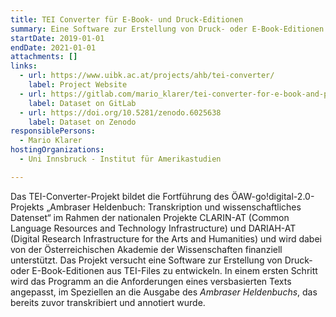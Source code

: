 ```yaml
---
title: TEI Converter für E-Book- und Druck-Editionen
summary: Eine Software zur Erstellung von Druck- oder E-Book-Editionen aus TEI-Files.
startDate: 2019-01-01
endDate: 2021-01-01
attachments: []
links:
  - url: https://www.uibk.ac.at/projects/ahb/tei-converter/
    label: Project Website
  - url: https://gitlab.com/mario_klarer/tei-converter-for-e-book-and-print-editions
    label: Dataset on GitLab
  - url: https://doi.org/10.5281/zenodo.6025638
    label: Dataset on Zenodo
responsiblePersons:
  - Mario Klarer
hostingOrganizations:
  - Uni Innsbruck - Institut für Amerikastudien

---
```

Das TEI-Converter-Projekt bildet die Fortführung des ÖAW-go!digital-2.0-Projekts „Ambraser Heldenbuch: Transkription und wissenschaftliches Datenset“ im Rahmen der nationalen Projekte CLARIN-AT (Common Language Resources and Technology Infrastructure) und DARIAH-AT (Digital Research Infrastructure for the Arts and Humanities) und wird dabei von der Österreichischen Akademie der Wissenschaften finanziell unterstützt. Das Projekt versucht eine Software zur Erstellung von Druck- oder E-Book-Editionen aus TEI-Files zu entwickeln. In einem ersten Schritt wird das Programm an die Anforderungen eines versbasierten Texts angepasst, im Speziellen an die Ausgabe des _Ambraser Heldenbuchs_, das bereits zuvor transkribiert und annotiert wurde.
